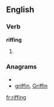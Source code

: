 ==English==

===Verb===
'''riffing'''

# {{present participle of|[[riff]]}}

===Anagrams===
* {{alphagram|ffgiinr}}
* [[griffin#English|griffin]], [[Griffin#English|Griffin]]

[[fr:riffing]]